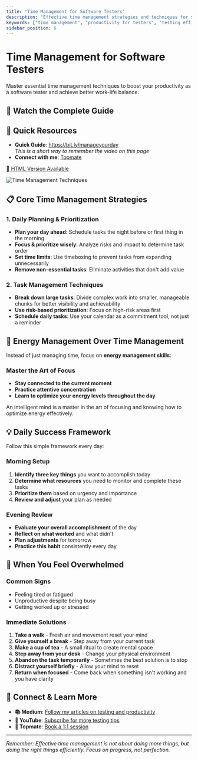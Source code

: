 ```yaml
---
title: "Time Management for Software Testers"
description: "Effective time management strategies and techniques for software testers to improve productivity and work-life balance."
keywords: ["time management", "productivity for testers", "testing efficiency", "work organization", "QA productivity"]
sidebar_position: 6
---
```



# Time Management for Software Testers

Master essential time management techniques to boost your productivity as a software tester and achieve better work-life balance.

## 🎥 Watch the Complete Guide

<YouTubeEmbed 
  videoId="1wYUnOddr8o" 
  title="Time Management Tips for Testers" 
/>

## 🎯 Quick Resources
- **Quick Guide**: https://bit.ly/manageyourday  
  *This is a short way to remember the video on this page*
- **Connect with me**: [Topmate](https://topmate.io/gauravkhurana)

[📄 HTML Version Available](https://htmlpreview.github.io/?https://github.com/gauravkhuraana/Testing/blob/main/Time%20Management/Time%20Management%20www.udzial.com.html)

![Time Management Techniques](./Time%20Management%20www.udzial.com.png "Time Management Strategies for Testers")

## 📋 Core Time Management Strategies

### 1. Daily Planning & Prioritization
- **Plan your day ahead**: Schedule tasks the night before or first thing in the morning
- **Focus & prioritize wisely**: Analyze risks and impact to determine task order
- **Set time limits**: Use timeboxing to prevent tasks from expanding unnecessarily
- **Remove non-essential tasks**: Eliminate activities that don't add value

### 2. Task Management Techniques
- **Break down large tasks**: Divide complex work into smaller, manageable chunks for better visibility and achievability
- **Use risk-based prioritization**: Focus on high-risk areas first
- **Schedule daily tasks**: Use your calendar as a commitment tool, not just a reminder

## 🧠 Energy Management Over Time Management

Instead of just managing time, focus on **energy management skills**:

### Master the Art of Focus
- **Stay connected to the current moment**
- **Practice attentive concentration**
- **Learn to optimize your energy levels throughout the day**

An intelligent mind is a master in the art of focusing and knowing how to optimize energy effectively.

## 💡 Daily Success Framework

Follow this simple framework every day:

### Morning Setup
1. **Identify three key things** you want to accomplish today
2. **Determine what resources** you need to monitor and complete these tasks
3. **Prioritize them** based on urgency and importance
4. **Review and adjust** your plan as needed

### Evening Review
- **Evaluate your overall accomplishment** of the day
- **Reflect on what worked** and what didn't
- **Plan adjustments** for tomorrow
- **Practice this habit** consistently every day

## 🚨 When You Feel Overwhelmed

### Common Signs
- Feeling tired or fatigued
- Unproductive despite being busy
- Getting worked up or stressed

### Immediate Solutions
1. **Take a walk** - Fresh air and movement reset your mind
2. **Give yourself a break** - Step away from your current task
3. **Make a cup of tea** - A small ritual to create mental space
4. **Step away from your desk** - Change your physical environment
5. **Abandon the task temporarily** - Sometimes the best solution is to stop
6. **Distract yourself briefly** - Allow your mind to reset
7. **Return when focused** - Come back when something isn't working and you have clarity

## 🔗 Connect & Learn More

- **📚 Medium**: [Follow my articles on testing and productivity](https://medium.com/@gauravkhurana)
- **🎥 YouTube**: [Subscribe for more testing tips](https://youtube.com/@gauravkhurana)
- **💬 Topmate**: [Book a 1:1 session](https://topmate.io/gauravkhurana)

---

*Remember: Effective time management is not about doing more things, but doing the right things efficiently. Focus on progress, not perfection.*
